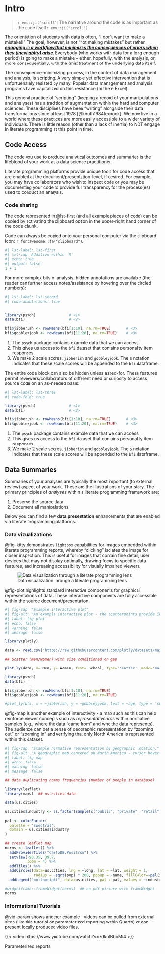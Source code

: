 # Intro

> `r emo::ji("scroll")`The narrative around the code is as important as the code itself`r emo::ji("scroll")`

The orientation of students with data is often, "I don't want to make a mistake!!" The goal, however, is not "not making mistakes" but rather [***engaging in a workflow that minimizes the consequences of errors when they (inevitablty) arise***]{.underline}. Everybody (who works with data for a long enough period) is going to make a mistake -- either, hopefully, with the analysis, or, more consequentially, with the (mis)treatment of the underlying data itself. 

The consequence--minimizing process, in the context of data management and analysis, is scripting. A very simple yet effective intervention that is unfortuenately resisted by many. Popular data management and analysis programs have capitalized on this resistance (hi there Excel).

This general practice of "scripting" (keeping a record of your manipulations and analyses) has a tradition of augmentation within the hard and computer sciences. These disciplines have been "writing" alongside their data transformations since at least 1978 [@knuth1984texbook]. We now live in a world where these practices are more easily accessible to a wider variety of individuals. There is little reason (other than a lack of inertia) to NOT engage in literate programming at this point in time. 

## Code Access 

The code you use to produce analytical outcomes and summaries is the lifeblood of your work as a data science practitioner.  

Literate programming platforms provide unique tools for code access that are enabled at the document/presentation-level, if desired. For example, you may have collaborators who wish to inspect code or you may be documenting your code to provide full transparency for the process(es) used to conduct an analysis.

### Code sharing

The code represented in @lst-first (and all example pieces of code) can be copied by activating the clipboard option in the upper-right hand corner of the code chunk. 

::: {.callout-tip .column-margin}
Code can always be copied onto your personal computer via the clipboard icon: `r fontawesome::fa("clipboard")`. 
:::

```r
#| lst-label: lst-first
#| lst-cap: Addition within `R`
#| echo: true
#| output: false
1 + 1                                    

```

For more complex bits of analysis, hidden annotations are available (the reader can further access notes/assistance by hovering over the circled numbers):

```r
#| lst-label: lst-second
#| code-annotations: true


library(psych)               # <1>
data(bfi)                    # <2>

bfi$jibberish <- rowMeans(bfi[1:10], na.rm=TRUE)       # <3>
bfi$gobbleyjook <- rowMeans(bfi[11:20], na.rm=TRUE)    # <3>

```

1. The `psych` package contains example data that we can access.
2. This gives us access to the `bfi` dataset that contains personality item responses.
3. We make 2 scale scores, `jibberish` and `gobbleyjook`. The `$` notation indicates that these scale scores will be appended to the `bfi` dataframe.

The entire code block can also be hidden unless asked-for. These features permit reviewers/collaborators of different need or curiosity to access source code on an as-needed basis:

```r
#| lst-label: lst-three
#| code-fold: true

library(psych)               # <1>
data(bfi)                    # <2>

bfi$jibberish <- rowMeans(bfi[1:10], na.rm=TRUE)       # <3>
bfi$gobbleyjook <- rowMeans(bfi[11:20], na.rm=TRUE)    # <3>

```
1. The `psych` package contains example data that we can access.
2. This gives us access to the `bfi` dataset that contains personality item responses.
3. We make 2 scale scores, `jibberish` and `gobbleyjook`. The `$` notation indicates that these scale scores will be appended to the `bfi` dataframe.

## Data Summaries {#sec-summary}

Summaries of your analyses are typically the most important (to external review) aspect of your work. These are the illustrations of your story. The primary principles of *analyses* within a literate programming framework are:  

1. Preserve the source data
2. Document all manipulations

Below you can find a few **data presentation** enhancements that are enabled via literate programming platforms.  

### Data vizualizations

@fig-kitty demonstrates `lightbox` capabilities for images embedded within literate programming reports, whereby "clicking" isolates the image for closer inspection. This is useful for images that contain fine detail, user devices that may not display optimally, drawing focus to specific data features, and increasing accessibility for visually impaired viewers.

![Data visualization through a literate programming lens](data-vis-tips.png){#fig-kitty .lightbox fig-alt="glasses and horizontal bars representing data visualization inspection"}

@fig-plot highlights standard interactive components for graphical representations of data. These interactive components are fully accessible within the source document/presentation.  

```r
#| fig-cap: "Example interactive plot"
#| fig-alt: "An example interactive plot - the scatterpoints provide information upon cursor hover"
#| label: fig-plot
#| echo: false
#| warning: false
#| message: false

library(plotly)

data <- read.csv("https://raw.githubusercontent.com/plotly/datasets/master/school_earnings.csv")

## Scatter (men/women) with size conditioned on gap

plot_ly(data, x=~Men, y=~Women, text=~School, type='scatter', mode='markers', color=~Gap, marker=list(size=~Gap, opacity=0.5))

library(psych)
data(bfi)

bfi$jibberish <- rowMeans(bfi[1:10], na.rm=TRUE)
bfi$gobbleyjook <- rowMeans(bfi[11:20], na.rm=TRUE)

#plot_ly(bfi, x = ~jibberish, y = ~gobbleyjook, text = ~age, type = 'scatter', mode = 'markers', color=~gender, marker = list(size = ~age, opacity = 0.5))

```

@fig-map is another example of interactivity - a map such as this can help reinforce viewer concepts such as *representativeness* within normative samples (e.g., where the data "came from" and who the data represents). The audience can get a sense of geographic representation by "zooming out" or "zooming in" and verifying that only North America is represented within this dataset.  

```r
#| fig-cap: "Example normative representation by geographic location."
#| fig-alt: "A geographic map centered on North America - cursor hover provides city information"
#| label: fig-map
#| echo: false
#| warning: false
#| message: false

## data duplicating norms frequencies (number of people in database)

library(leaflet)
library(maps)  ## us.cities data

data(us.cities)

us.cities$industry <- as.factor(sample(c("public", "private", "retail", "manufacturing"), size=1005, replace=TRUE))
  
pal <- colorFactor(
  palette = 'Spectral',
  domain = us.cities$industry
)

## create leaflet map
norms <- leaflet() %>% 
  addProviderTiles("CartoDB.Positron") %>% 
  setView(-98.35, 39.7,
          zoom = 4) %>%
  addTiles() %>%
  addCircles(data=us.cities, lng = ~long, lat = ~lat, weight = 1,
             radius = ~sqrt(pop) * 200, popup = ~name, fillColor=~pal(industry)) %>%
  addLegend("bottomright", data=us.cities, pal = pal, values = ~industry, opacity = 1)

#widgetframe::frameWidget(norms)  ## no pdf picture with frameWidget
norms
```

### Informational Tutorials

@vid-param shows another example - videos can be pulled from external sites (like this tutorial on parameterized reporting within Quarto) or can present locally produced video files.

::: {#vid-param}

{{< video https://www.youtube.com/watch?v=7dkufBboMi4 >}}

Parameterized reports

:::
